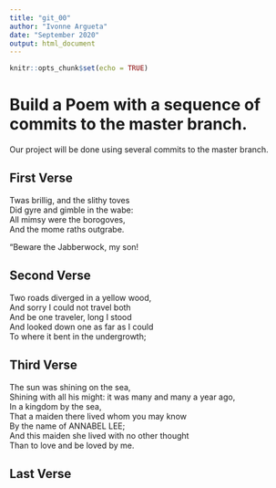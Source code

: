 ```yaml
---
title: "git_00"
author: "Ivonne Argueta"
date: "September 2020"
output: html_document
---
```


```r
knitr::opts_chunk$set(echo = TRUE)
```
# Build a Poem with a sequence of commits to the master branch.
Our project will be done using several commits to the master branch.
<!-- Do not modify or change any text in "!--" bracketed areas such as this --- these are instructions to
you, if you change any of this the git program will notice it and compromise your git merging strategy !-->

## First Verse 
<!--Put the first five lines of a poem by Lewis Carrol in this section!-->

Twas brillig, and the slithy toves   
      Did gyre and gimble in the wabe:   
All mimsy were the borogoves,   
      And the mome raths outgrabe.   
    
“Beware the Jabberwock, my son! 

## Second Verse
<!--Put the first five lines of a poem by Robert Frost here!-->

Two roads diverged in a yellow wood,  
And sorry I could not travel both  
And be one traveler, long I stood   
And looked down one as far as I could   
To where it bent in the undergrowth;    


## Third Verse
<!--Put the first two verses of The Walrus and the Carpenter here!-->
The sun was shining on the sea,  
      Shining with all his might:
  it was many and many a year ago,  
In a kingdom by the sea,  
That a maiden there lived whom you may know  
By the name of ANNABEL LEE;   
And this maiden she lived with no other thought  
Than to love and be loved by me.  


## Last Verse
<!--Put a short poem of your choice 8-20 lines,here!-->


